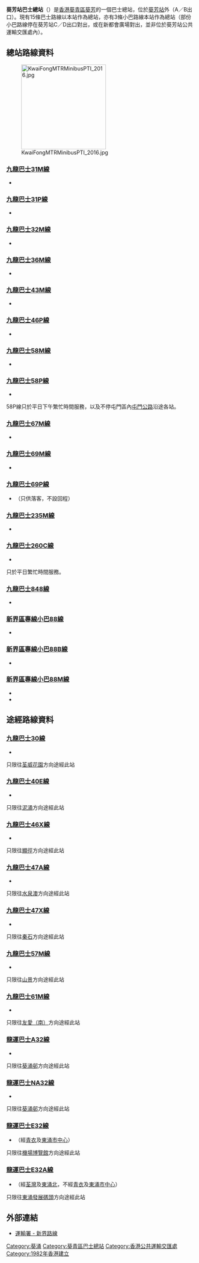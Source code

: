 {{not|貨櫃碼頭路公共運輸交匯處|葵興站公共運輸交匯處}}
{{Infobox HK Bus terminus
| image = KwaiFongMTRPTI 2016.jpg  
| name = 葵芳站巴士總站 <br> Kwai Fong Station Bus Terminus
| district = [[葵青區|葵青區]]
| area = '''九巴''' <br /> -葵芳
| street = 葵仁路 <br />[[港鐵|港鐵]][[葵芳站|葵芳站]]和[[新都會廣場|新都會廣場]]外
| opendate = 1982年5月16日
| terminate = [[九巴|九巴]]<br />[[九龍巴士31M線|31M、31P]]（31P線以此站為終點站，只供落客，不設回程服務）、[[九龍巴士32M線|32M]]、[[九龍巴士36M線|36M]]、[[九龍巴士43M線|43M]]、[[九龍巴士46P線|46P]]、[[九龍巴士58M線|58M、58P]]、[[九龍巴士67M線|67M]]、[[九龍巴士69M線|69M、69P]]（69P線以此站為終點站，只供落客，不設回程服務）、[[九龍巴士235M線|235M]]、[[九龍巴士260C線|260C]]、[[九龍巴士848線|848]]（848線以此站為終點站，只供落客，不設回程服務）<br />[[香港小巴|專線小巴]]<br />87A、87K、87M、88、88B、88M、89M、89S、404M、407A<br />
| via = 九巴<br />[[九龍巴士30線|30]]（只往[[荃灣|荃灣]]）、[[九龍巴士40S線|40E]]（只往[[泥涌|泥涌]]）、[[九龍巴士46X線|46X]]（只往[[大圍|大圍]]）、[[九龍巴士47X線|47A]]及[[九龍巴士47X線|47X]]（兩線均只往[[沙田_(香港)|沙田]]方向）、[[九龍巴士57M線|57M]]及[[九龍巴士61M線|61M]]（兩線均只往[[屯門|屯門]]方向）<br>[[龍運巴士|龍運巴士]]<br />[[龍運巴士A32線|A32]]及[[龍運巴士A32線|NA32]]（兩線均只往{{pti|葵涌邨}}方向）、[[龍運巴士E32線|E32]]（只往[[機場博覽館|機場博覽館]]）、[[龍運巴士E32線|E32A]]（只往[[東涌_(香港)|東涌]]）
| feeder = {{港鐵路線標誌|TWL|SL}}[[葵芳站|葵芳站]] 
| nearbystreets = 葵仁路、葵富路
| nearbysights = [[葵芳站|葵芳站]]、[[新都會廣場|新都會廣場]]、[[葵青劇院|葵青劇院]]
| notes =
| alternative = 
| bgcolor = green
| fontcolor = white 
}}
'''葵芳站巴士總站'''（{{lang-en|Kwai Fong Station Bus Terminus}}）是[[香港|香港]][[葵青區|葵青區]][[葵芳|葵芳]]的一個巴士總站，位於[[葵芳站|葵芳站]]外（A／B出口）。現有15條巴士路線以本站作為總站，亦有3條小巴路線本站作為總站（部份小巴路線停在葵芳站C／D出口對出，或在新都會廣場對出，並非位於葵芳站公共運輸交匯處內）。

==總站路線資料==
[[File:KwaiFongMTRMinibusPTI_2016.jpg|225px]]
===[[九龍巴士31M線|九龍巴士31M線]]===
*{{HK Bus Route KLNT|31M|inline}}

===[[九龍巴士31P線|九龍巴士31P線]]===
*{{HK Bus Route KLNT|31P|inline}}

===[[九龍巴士32M線|九龍巴士32M線]]===
*{{HK Bus Route KLNT|32M|inline}}

===[[九龍巴士36M線|九龍巴士36M線]]===
*{{HK Bus Route KLNT|36M|inline}}

===[[九龍巴士43M線|九龍巴士43M線]]===
*{{HK Bus Route KLNT|43M|inline}}

===[[九龍巴士46P線|九龍巴士46P線]]===
*{{HK Bus Route KLNT|46P|inline}}

===[[九龍巴士58M線|九龍巴士58M線]]===
*{{HK Bus Route KLNT|58M|inline}}
===[[九龍巴士58P線|九龍巴士58P線]]===
*{{HK Bus Route KLNT|58P|inline}}
58P線只於平日下午繁忙時間服務，以及不停屯門區內[[屯門公路|屯門公路]]沿途各站。

===[[九龍巴士67M線|九龍巴士67M線]]===
*{{HK Bus Route KLNT|67M|inline}}

===[[九龍巴士69M線|九龍巴士69M線]]===
*{{HK Bus Route KLNT|69M|inline}}
===[[九龍巴士69P線|九龍巴士69P線]]===
*{{HK Bus Route KLNT|69P|inline}}（只供落客，不設回程）

===[[九龍巴士235M線|九龍巴士235M線]]===
*{{HK Bus Route KLNT|235M|inline}}

===[[九龍巴士260C線|九龍巴士260C線]]===
*{{HK Bus Route KLNT|260C|inline}}
只於平日繁忙時間服務。

===[[九龍巴士848線|九龍巴士848線]]===
*{{HK Bus Route KLNT|848|inline}}

===[[新界區專線小巴88線|新界區專線小巴88線]]===
*{{HK MiniBus Route NT Show:88|format=inline}}

===[[新界區專線小巴88B線|新界區專線小巴88B線]]===
*{{HK MiniBus Route NT Show:88B|format=inline}}

===[[新界區專線小巴88M線|新界區專線小巴88M線]]===
*{{HK MiniBus Route NT Show:88M|format=inline}}
*{{HK MiniBus Route NT Show:88M|format=short}}

==途經路線資料==
===[[九龍巴士30線|九龍巴士30線]]===
*{{HK Bus Route KLNT|30|inline}}
只限往[[荃威花園巴士總站|荃威花園]]方向途經此站

===[[九龍巴士40E線|九龍巴士40E線]]===
*{{HK Bus Route KLNT|40E|afternoon}}
只限往[[泥涌|泥涌]]方向途經此站

===[[九龍巴士46X線|九龍巴士46X線]]===
*{{HK Bus Route KLNT|46X|inline}}
只限往[[顯徑巴士總站|顯徑]]方向途經此站

===[[九龍巴士47A線|九龍巴士47A線]]===
*{{HK Bus Route KLNT|47A|inline}}
只限往[[水泉澳邨|水泉澳]]方向途經此站

===[[九龍巴士47X線|九龍巴士47X線]]===
*{{HK Bus Route KLNT|47X|inline}}
只限往[[秦石巴士總站|秦石]]方向途經此站

===[[九龍巴士57M線|九龍巴士57M線]]===
*{{HK Bus Route KLNT|57M|inline}}
只限往[[山景巴士總站|山景]]方向途經此站

===[[九龍巴士61M線|九龍巴士61M線]]===
*{{HK Bus Route KLNT|61M|inline}}
只限往[[友愛（南）巴士總站|友愛（南）]]方向途經此站

===[[龍運巴士A32線|龍運巴士A32線]]===
*{{HK Bus Route Lantau|A32|inline}}
只限往[[葵涌邨巴士總站|葵涌邨]]方向途經此站

===[[龍運巴士NA32線|龍運巴士NA32線]]===
*{{HK Bus Route Lantau|NA32|inline}}
只限往[[葵涌邨巴士總站|葵涌邨]]方向途經此站

===[[龍運巴士E32線|龍運巴士E32線]]===
*{{HK Bus Route Lantau|E32|inline}}（經[[青衣島|青衣]]及[[東涌市中心|東涌市中心]]）
只限往[[亞洲國際博覽館巴士總站|機場博覽館]]方向途經此站

===[[龍運巴士E32A線|龍運巴士E32A線]]===
*{{HK Bus Route Lantau|E32A|inline}}（經[[荃灣|荃灣]]及[[東涌北|東涌北]]，不經[[青衣島|青衣]]及[[東涌市中心|東涌市中心]]）
只限往[[東涌新發展碼頭|東涌發展碼頭]]方向途經此站

==外部連結==
*[https://web.archive.org/web/20090508123101/http://www.td.gov.hk/transport_in_hong_kong/public_transport/buses/kowloon_motor_bus/service_details/new_territories_routes/index_tc.htm 運輸署 - 新界路線]

{{香港葵青區巴士總站列表}}

[[Category:葵涌|Category:葵涌]]
[[Category:葵青區巴士總站|Category:葵青區巴士總站]]
[[Category:香港公共運輸交匯處|Category:香港公共運輸交匯處]]

[[Category:1982年香港建立|Category:1982年香港建立]]